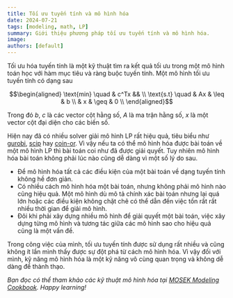 ```yaml
---
title: Tối ưu tuyến tính và mô hình hóa
date: 2024-07-21
tags: [modeling, math, LP]
summary: Giới thiệu phương pháp tối ưu tuyến tính và mô hình hóa.
image:
authors: [default]
---
```


Tối ưu hóa tuyến tính là một kỹ thuật tìm ra kết quả tối ưu trong một mô hình
toán học với hàm mục tiêu và ràng buộc tuyến tính. Một mô hình tối ưu tuyến tính
có dạng sau
```math
\begin{aligned}
  \text{min} \quad & c^Tx && \\
  \text{s.t} \quad & Ax & \leq & b \\
      & x & \geq & 0 \\
\end{aligned}
```
Trong đó $b$, $c$ là các vector cột hằng số, $A$ là ma trận hằng số,
$x$ là một vector cột đại diện cho các biến số.

Hiện nay đã có nhiều solver giải mô hình LP rất hiệu quả, tiêu biểu như
[gurobi](https://www.gurobi.com/), [scip](https://www.scipopt.org/) hay
[coin-or](https://www.coin-or.org/). Vì vậy nếu ta có thể mô hình hóa được bài toán
về một mô hình LP thì bài toán coi như đã được giải quyết. Tuy nhiên mô hình hóa bài
toán không phải lúc nào cũng dễ dàng vì một số lý do sau.

- Để mô hình hóa tất cả các điều kiện của một bài toán về dạng tuyến tính không hề đơn giản.
- Có nhiều cách mô hình hóa một bài toán, nhưng không phải mô hình nào cũng hiệu quả. Một mô hình
dù mô tả chính xác bài toán nhưng lại quá lớn hoặc các điều kiện không chặt chẽ có thể dẫn đến việc tốn
rất rất nhiều thời gian để giải mô hình.
- Đôi khi phải xây dựng nhiều mô hình để giải quyết một bài toán, việc xây dựng từng mô hình và tương
tác giữa các mô hình sao cho hiệu quả cũng là một vấn đề.

Trong công việc của mình, tối ưu tuyến tính được sử dụng rất nhiều và cũng không ít lần mình thấy
được sự đột phá từ cách mô hình hóa. Vì vậy đối với mình, kỹ năng mô hình hóa là một kỹ năng vô
cùng quan trọng và không dễ dàng để thành thạo.

*Bạn đọc có thể tham khảo các kỹ thuật mô hình hóa tại
[MOSEK Modeling Cookbook](https://docs.mosek.com/modeling-cookbook/index.html). Happy learning!*
